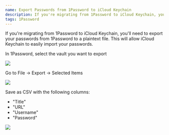 ```yaml
---
name: Export Passwords from 1Password to iCloud Keychain
description: If you're migrating from 1Password to iCloud Keychain, you'll need to export your passwords from 1Password to a plaintext file. This will allow iCloud Keychain to easily import your passwords.
tags: 1Password
---
```


If you're migrating from 1Password to iCloud Keychain, you'll need to export your passwords from 1Password to a plaintext file. This will allow iCloud Keychain to easily import your passwords.

In 1Password, select the vault you want to export

![](/images/export-1pass-icloud_2021-09-29-15-01-47.png)

Go to File -> Export -> Selected Items

![](/images/export-1pass-icloud_2021-09-29-15-11-45.png)

Save as CSV with the following columns:

- "Title"
- "URL"
- "Username"
- "Password"

![](/images/export-1pass-icloud_2021-09-29-15-14-03.png)
